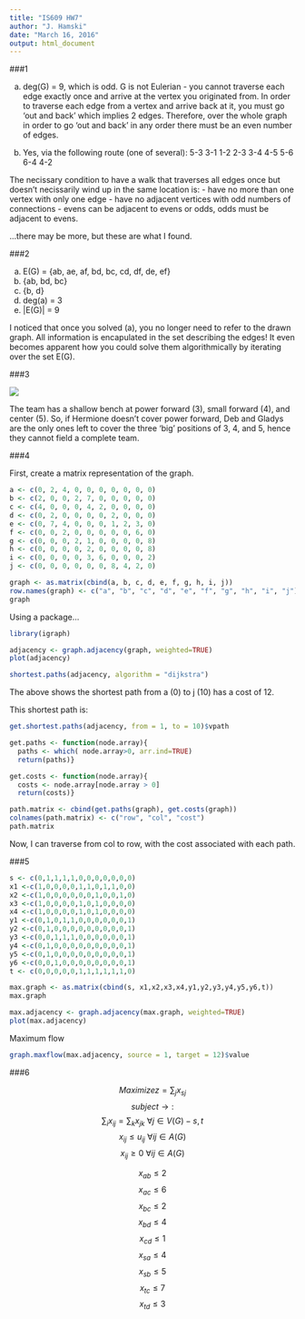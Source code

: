 ```yaml
---
title: "IS609 HW7"
author: "J. Hamski"
date: "March 16, 2016"
output: html_document
---
```


###1

a. deg(G) = 9, which is odd. G is not Eulerian - you cannot traverse each edge exactly once and arrive at the vertex you originated from. In order to traverse each edge from a vertex and arrive back at it, you must go 'out and back' which implies 2 edges. Therefore, over the whole graph in order to go 'out and back' in any order there must be an even number of edges. 

b. Yes, via the following route (one of several):
5-3
3-1
1-2
2-3
3-4
4-5
5-6
6-4
4-2

The necissary condition to have a walk that traverses all edges once but doesn't necissarily wind up in the same location is:
- have no more than one vertex with only one edge
- have no adjacent vertices with odd numbers of connections - evens can be adjacent to evens or odds, odds must be adjacent to evens. 

...there may be more, but these are what I found. 

###2

a. E(G) = {ab, ae, af, bd, bc, cd, df, de, ef}
b. {ab, bd, bc}
c. {b, d}
d. deg(a) = 3
e. |E(G)| = 9

I noticed that once you solved (a), you no longer need to refer to the drawn graph. All information is encapulated in the set describing the edges! It even becomes apparent how you could solve them algorithmically by iterating over the set E(G). 

###3

![](8.3.10.png)

The team has a shallow bench at power forward (3), small forward (4), and center (5). So, if Hermione doesn't cover power forward, Deb and Gladys are the only ones left to cover the three 'big' positions of 3, 4, and 5, hence they cannot field a complete team. 

###4

First, create a matrix representation of the graph.
```r
a <- c(0, 2, 4, 0, 0, 0, 0, 0, 0, 0)
b <- c(2, 0, 0, 2, 7, 0, 0, 0, 0, 0)
c <- c(4, 0, 0, 0, 4, 2, 0, 0, 0, 0)
d <- c(0, 2, 0, 0, 0, 0, 2, 0, 0, 0)
e <- c(0, 7, 4, 0, 0, 0, 1, 2, 3, 0)
f <- c(0, 0, 2, 0, 0, 0, 0, 0, 6, 0)
g <- c(0, 0, 0, 2, 1, 0, 0, 0, 0, 8)
h <- c(0, 0, 0, 0, 2, 0, 0, 0, 0, 8)
i <- c(0, 0, 0, 0, 3, 6, 0, 0, 0, 2)
j <- c(0, 0, 0, 0, 0, 0, 8, 4, 2, 0)

graph <- as.matrix(cbind(a, b, c, d, e, f, g, h, i, j))
row.names(graph) <- c("a", "b", "c", "d", "e", "f", "g", "h", "i", "j")
graph
```

Using a package...

```r
library(igraph)
```

```r
adjacency <- graph.adjacency(graph, weighted=TRUE)
plot(adjacency)
```

```r
shortest.paths(adjacency, algorithm = "dijkstra")
```

The above shows the shortest path from a (0) to j (10) has a cost of 12. 

This shortest path is:
```r
get.shortest.paths(adjacency, from = 1, to = 10)$vpath
```


```r

get.paths <- function(node.array){
  paths <- which( node.array>0, arr.ind=TRUE)
  return(paths)}

get.costs <- function(node.array){
  costs <- node.array[node.array > 0]
  return(costs)}
```

```r
path.matrix <- cbind(get.paths(graph), get.costs(graph))
colnames(path.matrix) <- c("row", "col", "cost")
path.matrix
```

Now, I can traverse from col to row, with the cost associated with each path. 


###5

```r
s <- c(0,1,1,1,1,0,0,0,0,0,0,0)
x1 <-c(1,0,0,0,0,1,1,0,1,1,0,0)
x2 <-c(1,0,0,0,0,0,0,1,0,0,1,0)
x3 <-c(1,0,0,0,0,1,0,1,0,0,0,0)
x4 <-c(1,0,0,0,0,1,0,1,0,0,0,0)
y1 <-c(0,1,0,1,1,0,0,0,0,0,0,1)
y2 <-c(0,1,0,0,0,0,0,0,0,0,0,1)
y3 <-c(0,0,1,1,1,0,0,0,0,0,0,1)
y4 <-c(0,1,0,0,0,0,0,0,0,0,0,1)
y5 <-c(0,1,0,0,0,0,0,0,0,0,0,1)
y6 <-c(0,0,1,0,0,0,0,0,0,0,0,1)
t <- c(0,0,0,0,0,1,1,1,1,1,1,0)

max.graph <- as.matrix(cbind(s, x1,x2,x3,x4,y1,y2,y3,y4,y5,y6,t))
max.graph
```

```r
max.adjacency <- graph.adjacency(max.graph, weighted=TRUE)
plot(max.adjacency)
```
Maximum flow
```r
graph.maxflow(max.adjacency, source = 1, target = 12)$value
```



###6

$$Maximize z = \sum_{j} x_{sj} $$
$$subject\to:$$
$$\sum_{i} x_{ij} = \sum_{k}x_{jk} \ \forall j \in V(G) - {s, t} $$
$$ x_{ij} \leq u_{ij} \ \forall ij \in A(G) $$
$$ x_{ij} \geq 0  \ \forall ij \in A(G) $$

$$x_{ab} \leq 2 $$
$$x_{ac} \leq 6 $$
$$x_{bc} \leq 2 $$
$$x_{bd} \leq 4 $$
$$x_{cd} \leq 1 $$
$$x_{sa} \leq 4 $$
$$x_{sb} \leq 5 $$
$$x_{tc} \leq 7 $$
$$x_{td} \leq 3 $$
